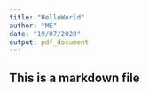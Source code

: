 ```yaml
---
title: "HelloWorld"
author: "ME"
date: "19/07/2020"
output: pdf_document
---
```


## This is a markdown file 
